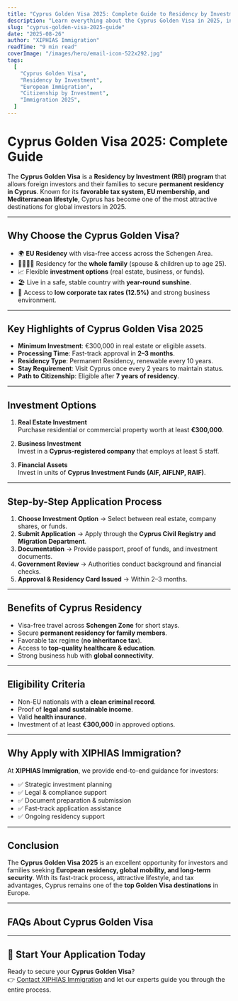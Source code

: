 ```yaml
---
title: "Cyprus Golden Visa 2025: Complete Guide to Residency by Investment"
description: "Learn everything about the Cyprus Golden Visa in 2025, including eligibility, investment options, benefits, and application process. Secure European residency for you and your family."
slug: "cyprus-golden-visa-2025-guide"
date: "2025-08-26"
author: "XIPHIAS Immigration"
readTime: "9 min read"
coverImage: "/images/hero/email-icon-522x292.jpg"
tags:
  [
    "Cyprus Golden Visa",
    "Residency by Investment",
    "European Immigration",
    "Citizenship by Investment",
    "Immigration 2025",
  ]
---
```


# Cyprus Golden Visa 2025: Complete Guide

The **Cyprus Golden Visa** is a **Residency by Investment (RBI) program** that allows foreign investors and their families to secure **permanent residency in Cyprus**. Known for its **favorable tax system, EU membership, and Mediterranean lifestyle**, Cyprus has become one of the most attractive destinations for global investors in 2025.

---

## Why Choose the Cyprus Golden Visa?

- 🌍 **EU Residency** with visa-free access across the Schengen Area.
- 👨‍👩‍👧‍👦 Residency for the **whole family** (spouse & children up to age 25).
- 📈 Flexible **investment options** (real estate, business, or funds).
- 🏖️ Live in a safe, stable country with **year-round sunshine**.
- 💼 Access to **low corporate tax rates (12.5%)** and strong business environment.

---

## Key Highlights of Cyprus Golden Visa 2025

- **Minimum Investment**: €300,000 in real estate or eligible assets.
- **Processing Time**: Fast-track approval in **2–3 months**.
- **Residency Type**: Permanent Residency, renewable every 10 years.
- **Stay Requirement**: Visit Cyprus once every 2 years to maintain status.
- **Path to Citizenship**: Eligible after **7 years of residency**.

---

## Investment Options

1. **Real Estate Investment**  
   Purchase residential or commercial property worth at least **€300,000**.

2. **Business Investment**  
   Invest in a **Cyprus-registered company** that employs at least 5 staff.

3. **Financial Assets**  
   Invest in units of **Cyprus Investment Funds (AIF, AIFLNP, RAIF)**.

---

## Step-by-Step Application Process

1. **Choose Investment Option** → Select between real estate, company shares, or funds.
2. **Submit Application** → Apply through the **Cyprus Civil Registry and Migration Department**.
3. **Documentation** → Provide passport, proof of funds, and investment documents.
4. **Government Review** → Authorities conduct background and financial checks.
5. **Approval & Residency Card Issued** → Within 2–3 months.

---

## Benefits of Cyprus Residency

- Visa-free travel across **Schengen Zone** for short stays.
- Secure **permanent residency for family members**.
- Favorable tax regime (**no inheritance tax**).
- Access to **top-quality healthcare & education**.
- Strong business hub with **global connectivity**.

---

## Eligibility Criteria

- Non-EU nationals with a **clean criminal record**.
- Proof of **legal and sustainable income**.
- Valid **health insurance**.
- Investment of at least **€300,000** in approved options.

---

## Why Apply with XIPHIAS Immigration?

At **XIPHIAS Immigration**, we provide end-to-end guidance for investors:

- ✅ Strategic investment planning
- ✅ Legal & compliance support
- ✅ Document preparation & submission
- ✅ Fast-track application assistance
- ✅ Ongoing residency support

---

## Conclusion

The **Cyprus Golden Visa 2025** is an excellent opportunity for investors and families seeking **European residency, global mobility, and long-term security**. With its fast-track process, attractive lifestyle, and tax advantages, Cyprus remains one of the **top Golden Visa destinations** in Europe.

---

## FAQs About Cyprus Golden Visa

<FAQItem
  question="What is the minimum investment required for Cyprus Golden Visa?"
  answer="The minimum investment is €300,000, typically in real estate or other eligible assets."
/>

<FAQItem
  question="Can I include my family in the Cyprus Golden Visa application?"
  answer="Yes. The program allows you to include your spouse and dependent children up to 25 years of age."
/>

<FAQItem
  question="How long does it take to get the Cyprus Golden Visa?"
  answer="The processing time is typically 2–3 months for approval."
/>

<FAQItem
  question="Do I need to live in Cyprus full-time to maintain residency?"
  answer="No. You only need to visit Cyprus once every 2 years to keep your residency status active."
/>

<FAQItem
  question="Does Cyprus Golden Visa lead to citizenship?"
  answer="Yes. After 7 years of residency, you can apply for Cyprus citizenship subject to fulfilling all legal requirements."
/>

---

## 📩 Start Your Application Today

Ready to secure your **Cyprus Golden Visa**?  
👉 [Contact XIPHIAS Immigration](https://www.xiphiasimmigration.com) and let our experts guide you through the entire process.
